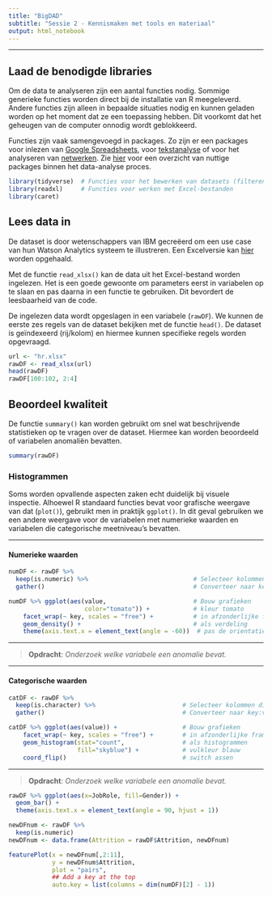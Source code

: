 ```yaml
---
title: "BigDAD"
subtitle: "Sessie 2 - Kennismaken met tools en materiaal"
output: html_notebook
---
```

<hr>
## Laad de benodigde libraries
Om de data te analyseren zijn een aantal functies nodig. Sommige generieke functies worden direct bij de installatie van R meegeleverd. Andere functies zijn alleen in bepaalde situaties nodig en kunnen geladen worden op het moment dat ze een toepassing hebben. Dit voorkomt dat het geheugen van de computer onnodig wordt geblokkeerd.

Functies zijn vaak samengevoegd in packages. Zo zijn er een packages voor inlezen van [Google Spreadsheets](https://github.com/maxconway/gsheet), voor [tekstanalyse](https://www.tidytextmining.com/tidytext.html) of voor het analyseren van [netwerken](http://igraph.org/r/). Zie [hier](Data_Science_With_R_Workflow.pdf) voor een overzicht van nuttige packages binnen het data-analyse proces.

```r
library(tidyverse)  # Functies voor het bewerken van datasets (filteren, transformeren ...)
library(readxl)     # Functies voor werken met Excel-bestanden
library(caret)
```

## Lees data in
De dataset is door wetenschappers van IBM gecreëerd om een use case van hun Watson Analytics systeem te illustreren. Een Excelversie kan [hier](https://www.ibm.com/communities/analytics/watson-analytics-blog/hr-employee-attrition/) worden opgehaald.

Met de functie `read_xlsx()` kan de data uit het Excel-bestand worden ingelezen. Het is een goede gewoonte om parameters eerst in variabelen op te slaan en pas daarna in een functie te gebruiken. Dit bevordert de leesbaarheid van de code.

De ingelezen data wordt opgeslagen in een variabele (`rawDF`). We kunnen de eerste zes regels van de dataset bekijken met de functie `head()`. De dataset is geïndexeerd (rij/kolom) en hiermee kunnen specifieke regels worden opgevraagd.

```r
url <- "hr.xlsx"
rawDF <- read_xlsx(url)
head(rawDF)
rawDF[100:102, 2:4]
```

## Beoordeel kwaliteit
De functie `summary()` kan worden gebruikt om snel wat beschrijvende statistieken op te vragen over de dataset. Hiermee kan worden beoordeeld of variabelen anomaliën bevatten.

```r
summary(rawDF)
```

### Histogrammen
Soms worden opvallende aspecten zaken echt duidelijk bij visuele inspectie. Alhoewel R standaard functies bevat voor grafische weergave van dat (`plot()`), gebruikt men in praktijk `ggplot()`. In dit geval gebruiken we een andere weergave voor de variabelen met numerieke waarden en variabelen die categorische meetniveau's bevatten.
<hr>

#### Numerieke waarden
```r
numDF <- rawDF %>%
  keep(is.numeric) %>%                             # Selecteer kolommen met numerieke waarden
  gather()                                         # Converteer naar key:value format

numDF %>% ggplot(aes(value,                        # Bouw grafieken
                     color="tomato")) +            # kleur tomato
    facet_wrap(~ key, scales = "free") +           # in afzonderlijke frames
    geom_density() +                               # als verdeling
    theme(axis.text.x = element_text(angle = -60))  # pas de orientatie van de labels op de x-as aan
```
<hr>
<blockquote><strong>Opdracht</strong>:<em> Onderzoek welke variabele een anomalie bevat.</em></blockquote>

<hr>

#### Categorische waarden

```r
catDF <- rawDF %>%
  keep(is.character) %>%                        # Selecteer kolommen die niet numeriek zijn
  gather()                                      # Converteer naar key:value format

catDF %>% ggplot(aes(value)) +                  # Bouw grafieken
    facet_wrap(~ key, scales = "free") +        # in afzonderlijke frames
    geom_histogram(stat="count",                # als histogrammen
                   fill="skyblue") +            # vulkleur blauw
    coord_flip()                                # switch assen
```

<hr>
<blockquote><strong>Opdracht</strong>:<em> Onderzoek welke variabele een anomalie bevat.</em></blockquote>

```r
rawDF %>% ggplot(aes(x=JobRole, fill=Gender)) +
  geom_bar() +
  theme(axis.text.x = element_text(angle = 90, hjust = 1))
```

```r
newDFnum <- rawDF %>%
  keep(is.numeric)
newDFnum <- data.frame(Attrition = rawDF$Attrition, newDFnum)

featurePlot(x = newDFnum[,2:11], 
            y = newDFnum$Attrition, 
            plot = "pairs",
            ## Add a key at the top
            auto.key = list(columns = dim(numDF)[2] - 1))
```

